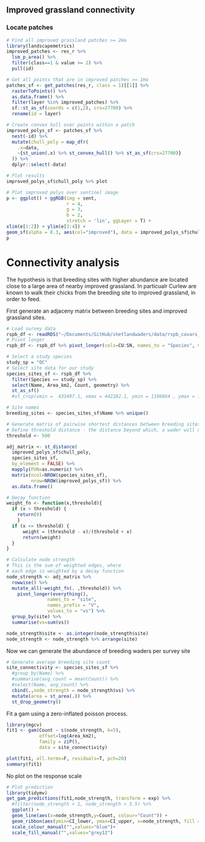 ## Improved grassland connectivity

### Locate patches

```r
# Find all improved grassland patches >= 2Ha
library(landscapemetrics)
improved_patches <- res_r %>% 
  lsm_p_area() %>% 
  filter(class==1 & value >= 2) %>%
  pull(id)

# Get all points that are in improved patches >= 1Ha
patches_sf <- get_patches(res_r, class = 1)[[1]] %>% 
  rasterToPoints() %>% 
  as.data.frame() %>% 
  filter(layer %in% improved_patches) %>%
  sf::st_as_sf(coords = c(1,2), crs=27700) %>%
  rename(id = layer)

# Create convex hull over points within a patch
improved_polys_sf <- patches_sf %>% 
  nest(-id) %>%
  mutate(chull_poly = map_dfr(
    .x=data,
    ~{st_union(.x) %>% st_convex_hull() %>% st_as_sf(crs=27700)}
  )) %>%
  dplyr::select(-data)

# Plot results
improved_polys_sf$chull_poly %>% plot

# Plot improved polys over sentinel image
p <- ggplot() + ggRGB(img = sent,
                      r = 4,
                      g = 3,
                      b = 2,
                      stretch = 'lin', ggLayer = T) +
xlim(e[1:2]) + ylim(e[3:4]) +
geom_sf(alpha = 0.3, aes(col="improved"), data = improved_polys_sf$chull_poly$x) 
p
```

# Connectivity analysis

The hypothesis is that breeding sites with higher abundance are located close to a large area of nearby improved grassland. In particualr Curlew are known to walk their chicks from the breeding site to improved grassland, in order to feed.

First generate an adjaceny matrix between breeding sites and improved grassland sites.

```r
# Load survey data
rspb_df <- readRDS("~/Documents/GitHub/shetlandwaders/data/rspb_covars_df")
# Pivot longer
rspb_df <- rspb_df %>% pivot_longer(cols=CU:SN, names_to = "Species", values_to = "Count")

# Select a study species
study_sp = "OC"
# Select site data for our study
species_sites_sf <- rspb_df %>% 
  filter(Species == study_sp) %>% 
  select(Name, Area_km2, Count, geometry) %>%
  st_as_sf() 
  #st_crop(xmin =  433497.1, xmax = 442282.1, ymin = 1106864 , ymax = 1122394, crs=27700) #%>%

# Site names
breeding_sites <- species_sites_sf$Name %>% unique()

# Generate matrix of pairwise shortest distances between breeding sites (cols) and improved grassland (rows)
# Define threshold distance - the distance beyond which, a wader will not travel for food during the breeding season
threshold <- 500

adj_matrix <- st_distance(
  improved_polys_sf$chull_poly, 
  species_sites_sf, 
  by_element = FALSE) %>% 
  mapply(FUN=as.numeric) %>%
  matrix(ncol=NROW(species_sites_sf), 
         nrow=NROW(improved_polys_sf)) %>% 
  as.data.frame()

# Decay function
weight_fn <- function(x,threshold){
  if (x > threshold) {
    return(0)
    }
  if (x <= threshold) {
      weight = (threshold - x)/(threshold + x)
      return(weight)
  }
}

# Calculate node strength
# This is the sum of weighted edges, where
# each edge is weighted by a decay function
node_strength <- adj_matrix %>% 
  rowwise() %>% 
  mutate_all(~weight_fn(. ,threshold)) %>%
    pivot_longer(everything(), 
               names_to = "site", 
               names_prefix = "V",
               values_to = "vs") %>% 
  group_by(site) %>% 
  summarise(vs=sum(vs))

node_strength$site <- as.integer(node_strength$site)
node_strength <- node_strength %>% arrange(site)
```

Now we can generate the abundance of breeding waders per survey site

```r
# Generate average breeding site count
site_connectivity <- species_sites_sf %>%
  #group_by(Name) %>% 
  #summarise(avg_count = mean(Count)) %>%
  #select(Name, avg_count) %>%
  cbind(.,node_strength = node_strength$vs) %>%
  mutate(area = st_area(.)) %>%
  st_drop_geometry()
```

Fit a gam using a zero-inflated poisson process.

```r

library(mgcv)
fit1 <- gam(Count ~ s(node_strength, k=5),  
            offset=log(Area_km2), 
            family = ziP(), 
            data = site_connectivity)

plot(fit1, all.terms=F, residuals=T, pch=20) 
summary(fit1)
```

No plot on the response scale

```r
# Plot prediction
library(tidymv)
get_gam_predictions(fit1,node_strength, transform = exp) %>%
  #filter(node_strength > 1, node_strength < 5.5) %>%
  ggplot() +
  geom_line(aes(x=node_strength,y=Count, colour="Count")) +
  geom_ribbon(aes(ymin=CI_lower, ymax=CI_upper, x=node_strength, fill = "se"), alpha = 0.3) +
  scale_colour_manual("",values="blue")+
  scale_fill_manual("",values="grey12")
```